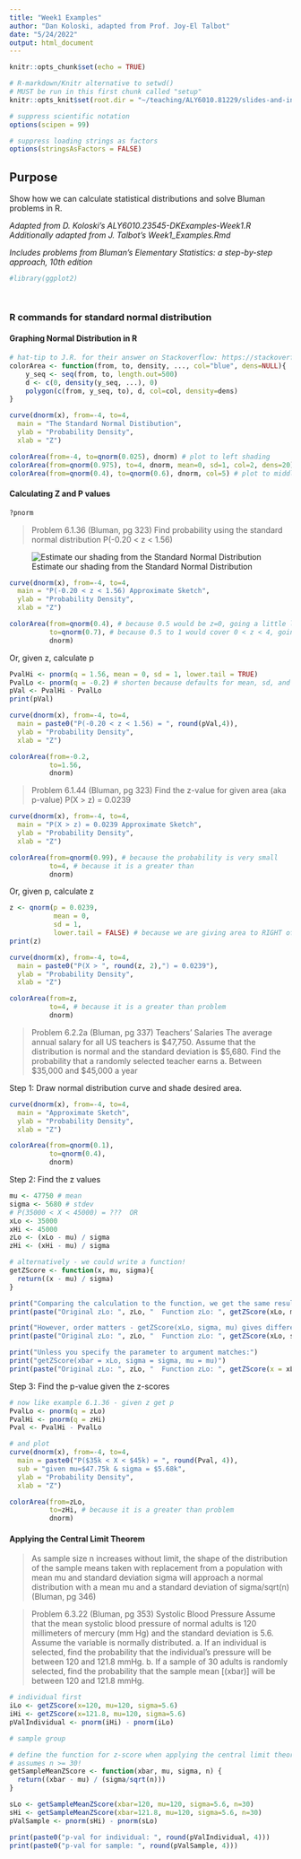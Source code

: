---
title: "Week1 Examples"
author: "Dan Koloski, adapted from Prof. Joy-El Talbot"
date: "5/24/2022"
output: html_document
---

```{r setup, include=FALSE}
knitr::opts_chunk$set(echo = TRUE)

# R-markdown/Knitr alternative to setwd()
# MUST be run in this first chunk called "setup"
knitr::opts_knit$set(root.dir = "~/teaching/ALY6010.81229/slides-and-in-class-materials") # TODO change to your project directory

# suppress scientific notation
options(scipen = 99)

# suppress loading strings as factors
options(stringsAsFactors = FALSE)
```

## Purpose
Show how we can calculate statistical distributions and solve Bluman problems in R.

*Adapted from D. Koloski's ALY6010.23545-DKExamples-Week1.R*
*Additionally adapted from J. Talbot's Week1_Examples.Rmd*

*Includes problems from Bluman's Elementary Statistics: a step-by-step approach, 10th edition*


```{r libraries}
#library(ggplot2)
```

```{r constants}

```

```{r loadData}

```

### R commands for standard normal distribution

#### Graphing Normal Distribution in R
```{r drawImage}
# hat-tip to J.R. for their answer on Stackoverflow: https://stackoverflow.com/questions/27898931/how-to-shade-a-graph-using-curve-in-r
colorArea <- function(from, to, density, ..., col="blue", dens=NULL){
    y_seq <- seq(from, to, length.out=500)
    d <- c(0, density(y_seq, ...), 0)
    polygon(c(from, y_seq, to), d, col=col, density=dens)
}

curve(dnorm(x), from=-4, to=4, 
  main = "The Standard Normal Distibution", 
  ylab = "Probability Density",
  xlab = "Z")

colorArea(from=-4, to=qnorm(0.025), dnorm) # plot to left shading
colorArea(from=qnorm(0.975), to=4, dnorm, mean=0, sd=1, col=2, dens=20) # plot to right shading
colorArea(from=qnorm(0.4), to=qnorm(0.6), dnorm, col=5) # plot to middle shading
```


#### Calculating Z and P values
```{r helpMenu_normalDistribution}
?pnorm
```

> Problem 6.1.36 (Bluman, pg 323)
>  Find probability using the standard normal distribution
>  P(-0.20 < z < 1.56)

![Estimate our shading from the Standard Normal Distribution](Week1_standard-normal-distribution.png)
```{r bluman6-1-36_approxgraph}
curve(dnorm(x), from=-4, to=4, 
  main = "P(-0.20 < z < 1.56) Approximate Sketch", 
  ylab = "Probability Density",
  xlab = "Z")

colorArea(from=qnorm(0.4), # because 0.5 would be z=0, going a little lower for negative Z
          to=qnorm(0.7), # because 0.5 to 1 would cover 0 < z < 4, going a bit below mid-way (0.75)
          dnorm)
```

Or, given z, calculate p
```{r bluman6-1-36}
PvalHi <- pnorm(q = 1.56, mean = 0, sd = 1, lower.tail = TRUE)
PvalLo <- pnorm(q = -0.2) # shorten because defaults for mean, sd, and lower.tail are (0, 1, and TRUE, respectively)
pVal <- PvalHi - PvalLo
print(pVal)

curve(dnorm(x), from=-4, to=4, 
  main = paste0("P(-0.20 < z < 1.56) = ", round(pVal,4)), 
  ylab = "Probability Density",
  xlab = "Z")

colorArea(from=-0.2,
          to=1.56, 
          dnorm)
```

> Problem 6.1.44 (Bluman, pg 323)
>  Find the z-value for given area (aka p-value)
>  P(X > z) = 0.0239

```{r bluman6-1-44_approxgraph}
curve(dnorm(x), from=-4, to=4, 
  main = "P(X > z) = 0.0239 Approximate Sketch", 
  ylab = "Probability Density",
  xlab = "Z")

colorArea(from=qnorm(0.99), # because the probability is very small
          to=4, # because it is a greater than
          dnorm)
```

Or, given p, calculate z
```{r bluman6-1-44}
z <- qnorm(p = 0.0239,
           mean = 0,
           sd = 1,
           lower.tail = FALSE) # because we are giving area to RIGHT of z
print(z)

curve(dnorm(x), from=-4, to=4, 
  main = paste0("P(X > ", round(z, 2),") = 0.0239"), 
  ylab = "Probability Density",
  xlab = "Z")

colorArea(from=z, 
          to=4, # because it is a greater than problem
          dnorm)
```

> Problem 6.2.2a (Bluman, pg 337)
>  Teachers' Salaries
>   The average annual salary for all US teachers is $47,750. Assume that the distribution is normal and the standard deviation is $5,680. Find the probability that a randomly selected teacher earns
>   a. Between $35,000 and $45,000 a year

Step 1: Draw normal distribution curve and shade desired area.
```{r bluman6-2-2a_approxgraph}
curve(dnorm(x), from=-4, to=4, 
  main = "Approximate Sketch", 
  ylab = "Probability Density",
  xlab = "Z")

colorArea(from=qnorm(0.1),
          to=qnorm(0.4),
          dnorm)
```

Step 2: Find the z values
```{r bluman6-2-2a_step2}
mu <- 47750 # mean
sigma <- 5680 # stdev
# P(35000 < X < 45000) = ???  OR
xLo <- 35000
xHi <- 45000
zLo <- (xLo - mu) / sigma
zHi <- (xHi - mu) / sigma

# alternatively - we could write a function!
getZScore <- function(x, mu, sigma){
  return((x - mu) / sigma)
}

print("Comparing the calculation to the function, we get the same results.")
print(paste("Original zLo: ", zLo, "  Function zLo: ", getZScore(xLo, mu, sigma)))

print("However, order matters - getZScore(xLo, sigma, mu) gives different result")
print(paste("Original zLo: ", zLo, "  Function zLo: ", getZScore(xLo, sigma, mu)))

print("Unless you specify the parameter to argument matches:")
print("getZScore(xbar = xLo, sigma = sigma, mu = mu)")
print(paste("Original zLo: ", zLo, "  Function zLo: ", getZScore(x = xLo, sigma = sigma, mu = mu)))
```

Step 3: Find the p-value given the z-scores
```{r bluman6-2-2a_step3}
# now like example 6.1.36 - given z get p
PvalLo <- pnorm(q = zLo)
PvalHi <- pnorm(q = zHi)
Pval <- PvalHi - PvalLo

# and plot
curve(dnorm(x), from=-4, to=4, 
  main = paste0("P($35k < X < $45k) = ", round(Pval, 4)),
  sub = "given mu=$47.75k & sigma = $5.68k", 
  ylab = "Probability Density",
  xlab = "Z")

colorArea(from=zLo, 
          to=zHi, # because it is a greater than problem
          dnorm)
```


#### Applying the Central Limit Theorem
> As sample size n increases without limit, the shape of the distribution of the sample means taken with replacement from a population with mean mu and standard deviation sigma will approach a normal distribution with a mean mu and a standard deviation of sigma/sqrt(n) (Bluman, pg 346)


> Problem 6.3.22 (Bluman, pg 353)
>  Systolic Blood Pressure
>   Assume that the mean systolic blood pressure of normal adults is 120 millimeters of mercury (mm Hg) and the standard deviation is 5.6. Assume the variable is normally distributed.
>   a. If an individual is selected, find the probability that the individual's pressure will be between 120 and 121.8 mmHg.
>   b. If a sample of 30 adults is randomly selected, find the probability that the sample mean [(xbar)] will be between 120 and 121.8 mmHg.

```{r bluman6-3-22}
# individual first
iLo <- getZScore(x=120, mu=120, sigma=5.6)
iHi <- getZScore(x=121.8, mu=120, sigma=5.6)
pValIndividual <- pnorm(iHi) - pnorm(iLo) 

# sample group

# define the function for z-score when applying the central limit theorem about a central mean
# assumes n >= 30!
getSampleMeanZScore <- function(xbar, mu, sigma, n) {
  return((xbar - mu) / (sigma/sqrt(n)))
}

sLo <- getSampleMeanZScore(xbar=120, mu=120, sigma=5.6, n=30)
sHi <- getSampleMeanZScore(xbar=121.8, mu=120, sigma=5.6, n=30)
pValSample <- pnorm(sHi) - pnorm(sLo)

print(paste0("p-val for individual: ", round(pValIndividual, 4)))
print(paste0("p-val for sample: ", round(pValSample, 4)))
```

